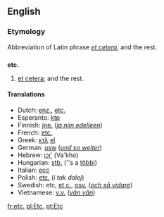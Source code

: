 ==English==

{{wikipediaAlt|Et cetera}}
===Etymology===
Abbreviation of Latin phrase ''[[et cetera]]'', and the rest.

==={{abbreviation}}===
'''etc.'''
# [[etcetera|et cetera]]; and the rest.

====Translations====
*Dutch: [[enz.]], [[etc.]]
*Esperanto: [[ktp]]
*Finnish: [[jne.]] (''[[ja niin edelleen]]'')
*French: [[etc.]]
*Greek: [[κτλ]] [[:el:κτλ|el]]
*German: [[usw]] (''[[und so weiter]]'')
*Hebrew: [[וכו']] (Va'kho)
*Hungarian: [[stb.]] (''s a [[többi]])
*Italian: [[ecc]]
*Polish: [[etc.]]  (''i tak dalej'')
*Swedish: etc, [[et c.]], [[osv.]] (''[[och så vidare]]'')
*Vietnamese: [[v.v.]] (''[[vân vân]]'')

[[fr:etc.]]
[[pl:Etc.]]
[[pt:Etc]]
